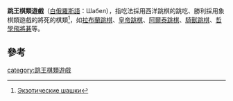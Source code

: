'''跳王棋類遊戲'''（[[白俄羅斯語|白俄羅斯語]]：Шабел），指吃法採用西洋跳棋的跳吃、勝利採用象棋類遊戲的將死的棋類<ref>[http://plus.gambler.ru/tavlei/other/other_6.htm Экзотические шашки]</ref>，如[[拉布蘭跳棋|拉布蘭跳棋]]、[[皇帝跳棋|皇帝跳棋]]、[[阿爾泰跳棋|阿爾泰跳棋]]、[[騎獸跳棋|騎獸跳棋]]、[[哲學飛將碁|哲學飛將碁]]等。

==參考==
<div class="references-small">
<references/>
</div>

[[category:跳王棋類遊戲|category:跳王棋類遊戲]]